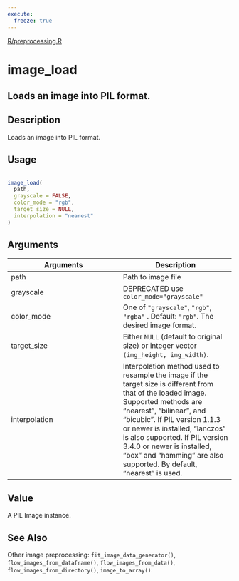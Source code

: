 ```yaml
---
execute:
  freeze: true
---
```


[R/preprocessing.R](https://github.com/rstudio/keras//blob/main/R/preprocessing.R#L496) 

# image_load

## Loads an image into PIL format.

## Description
 Loads an image into PIL format. 


## Usage
```r
 
image_load( 
  path, 
  grayscale = FALSE, 
  color_mode = "rgb", 
  target_size = NULL, 
  interpolation = "nearest" 
) 
```

## Arguments
|Arguments|Description|
|---|---|
| path | Path to image file |
| grayscale | DEPRECATED use `color_mode="grayscale"` |
| color_mode | One of `"grayscale"`, `"rgb"`, `"rgba"` . Default: `"rgb"`. The desired image format. |
| target_size | Either `NULL` (default to original size) or integer vector `(img_height, img_width)`. |
| interpolation | Interpolation method used to resample the image if the target size is different from that of the loaded image. Supported methods are "nearest", "bilinear", and "bicubic". If PIL version 1.1.3 or newer is installed, "lanczos" is also supported. If PIL version 3.4.0 or newer is installed, "box" and "hamming" are also supported. By default, "nearest" is used. |



## Value
 A PIL Image instance. 



## See Also
 Other image preprocessing:  `fit_image_data_generator()`, `flow_images_from_dataframe()`, `flow_images_from_data()`, `flow_images_from_directory()`, `image_to_array()` 

